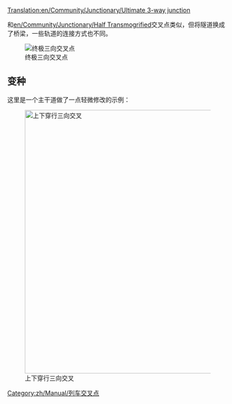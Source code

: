 [[Translation:en/Community/Junctionary/Ultimate 3-way junction]]
{{zh/Manual/Junctions/导航菜单}}

和[[en/Community/Junctionary/Half Transmogrified]]交叉点类似，但将隧道换成了桥梁，一些轨道的连接方式也不同。

[[File:en/Community/Junctionary/Ultimate 3way junction.png|frame|none|终极三向交叉点]]

{{zh/社区/交叉点/交叉点评价指标|平均|2|1|0|3|1|1|1|1|0|0|0||抛锚列车影响一条线路。|

'''优点'''
*速度快。
*高流量承载。
*很难发生堵塞。
*占用空间小。
*没有急转弯道，适用于任意长度的列车。
*列车转向的等待区域提供了足够大的空间。

'''缺点'''
*隧道导致的信号灯间距问题 （将隧道数量加倍可以缓解，但是会至少增加2x2的格子空间，还会增加建造难度）

'''技巧'''
*优先建造“短对角线”轨道，轨道长度要等于你的最长列车的长度。
}}


==变种==
这里是一个主干道做了一点轻微修改的示例：

[[File:en/Community/Junctionary/3way-over-under.jpeg|none|thumb|600px|上下穿行三向交叉]]

{{zh/社区/交叉点/交叉点评价指标|平均|3|1|1|4|0|1|1|1|0|0|0||抛锚列车影响一条线路。|

'''优点'''
*高流量承载。

'''缺点'''
*速度慢，除非轨道为对角线建设。
*较于终极三向交叉点，更容易堵
*轨道间需要空出距离。
*急转弯道，除非轨道为对角线建设。
*列车转向的等待区域空间不够。
*桥梁和隧道导致的信号灯间距。
*桥梁会降低高速磁悬浮列车的速度。
}}

[[Category:zh/Manual/列车交叉点]]